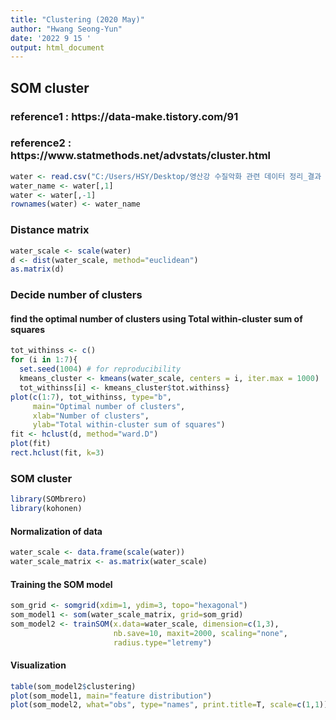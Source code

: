 ```yaml
---
title: "Clustering (2020 May)"
author: "Hwang Seong-Yun"
date: '2022 9 15 '
output: html_document
---
```


## SOM cluster
### reference1 : https://data-make.tistory.com/91
### reference2 : https://www.statmethods.net/advstats/cluster.html

```r
water <- read.csv("C:/Users/HSY/Desktop/영산강 수질악화 관련 데이터 정리_결과 포함(220915)/월별 평균 자료/2020년 5월.csv", sep=",", header=T)
water_name <- water[,1]
water <- water[,-1]
rownames(water) <- water_name
```

### Distance matrix

```r
water_scale <- scale(water)
d <- dist(water_scale, method="euclidean")
as.matrix(d)
```

### Decide number of clusters

#### find the optimal number of clusters using Total within-cluster sum of squares

```r
tot_withinss <- c()
for (i in 1:7){
  set.seed(1004) # for reproducibility 
  kmeans_cluster <- kmeans(water_scale, centers = i, iter.max = 1000)
  tot_withinss[i] <- kmeans_cluster$tot.withinss}
plot(c(1:7), tot_withinss, type="b", 
     main="Optimal number of clusters", 
     xlab="Number of clusters", 
     ylab="Total within-cluster sum of squares")
fit <- hclust(d, method="ward.D")
plot(fit)
rect.hclust(fit, k=3)
```

### SOM cluster

```r
library(SOMbrero)
library(kohonen)
```

#### Normalization of data

```r
water_scale <- data.frame(scale(water))
water_scale_matrix <- as.matrix(water_scale)
```

#### Training the SOM model

```r
som_grid <- somgrid(xdim=1, ydim=3, topo="hexagonal")
som_model1 <- som(water_scale_matrix, grid=som_grid)
som_model2 <- trainSOM(x.data=water_scale, dimension=c(1,3),
                       nb.save=10, maxit=2000, scaling="none",
                       radius.type="letremy")
```

#### Visualization

```r
table(som_model2$clustering)
plot(som_model1, main="feature distribution")
plot(som_model2, what="obs", type="names", print.title=T, scale=c(1,1))
```

